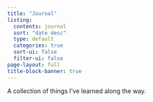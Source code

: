 ```yaml
---
title: "Journal"
listing:
  contents: journal
  sort: "date desc"
  type: default
  categories: true
  sort-ui: false
  filter-ui: false
page-layout: full
title-block-banner: true
---
```


A collection of things I've learned along the way.